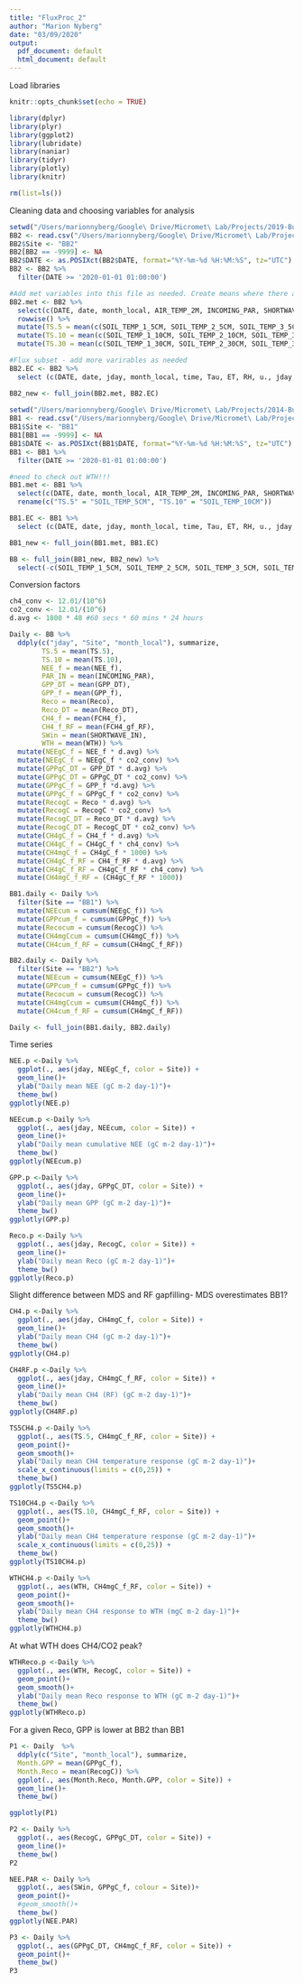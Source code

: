 ```yaml
---
title: "FluxProc_2"
author: "Marion Nyberg"
date: "03/09/2020"
output:
  pdf_document: default
  html_document: default
---
```

Load libraries
```r
knitr::opts_chunk$set(echo = TRUE)

library(dplyr)
library(plyr)
library(ggplot2)
library(lubridate)
library(naniar)
library(tidyr)
library(plotly)
library(knitr)

rm(list=ls())
```

Cleaning data and choosing variables for analysis
```r
setwd("/Users/marionnyberg/Google\ Drive/Micromet\ Lab/Projects/2019-Burns\ Bog\ 2/Flux-tower/flux_data")
BB2 <- read.csv("/Users/marionnyberg/Google\ Drive/Micromet\ Lab/Projects/2019-Burns\ Bog\ 2/Flux-tower/flux_data/BB2_L3.csv")
BB2$Site <- "BB2" 
BB2[BB2 == -9999] <- NA
BB2$DATE <- as.POSIXct(BB2$DATE, format="%Y-%m-%d %H:%M:%S", tz="UTC")
BB2 <- BB2 %>%
  filter(DATE >= '2020-01-01 01:00:00')

#Add met variables into this file as needed. Create means where there are multiple reps, e.g. soil temperature
BB2.met <- BB2 %>%
  select(c(DATE, date, month_local, AIR_TEMP_2M, INCOMING_PAR, SHORTWAVE_IN, SOIL_TEMP_1_5CM, SOIL_TEMP_1_10CM, SOIL_TEMP_1_30CM, SOIL_TEMP_1_50CM, SOIL_TEMP_2_5CM, SOIL_TEMP_2_10CM, SOIL_TEMP_2_30CM, SOIL_TEMP_2_50CM, SOIL_TEMP_3_5CM, SOIL_TEMP_3_10CM, SOIL_TEMP_3_30CM, SOIL_TEMP_3_50CM, WTH, jday, NR, G, LE, H, Site )) %>%
  rowwise() %>%
  mutate(TS.5 = mean(c(SOIL_TEMP_1_5CM, SOIL_TEMP_2_5CM, SOIL_TEMP_3_5CM))) %>%
  mutate(TS.10 = mean(c(SOIL_TEMP_1_10CM, SOIL_TEMP_2_10CM, SOIL_TEMP_3_10CM))) %>%
  mutate(TS.30 = mean(c(SOIL_TEMP_1_30CM, SOIL_TEMP_2_30CM, SOIL_TEMP_3_30CM)))

#Flux subset - add more varirables as needed
BB2.EC <- BB2 %>%
  select (c(DATE, date, jday, month_local, time, Tau, ET, RH, u., jday, NEE_f, Reco, GPP_f, GPP_DT, Reco_DT, FCH4_f, FCH4_gf_RF, Site))

BB2_new <- full_join(BB2.met, BB2.EC)
                      
setwd("/Users/marionnyberg/Google\ Drive/Micromet\ Lab/Projects/2014-Burns\ Bog/Flux-tower/flux_data")
BB1 <- read.csv("/Users/marionnyberg/Google\ Drive/Micromet\ Lab/Projects/2014-Burns\ Bog/Flux-tower/flux_data/BB_L3.csv")
BB1$Site <- "BB1"
BB1[BB1 == -9999] <- NA
BB1$DATE <- as.POSIXct(BB1$DATE, format="%Y-%m-%d %H:%M:%S", tz="UTC")
BB1 <- BB1 %>%
  filter(DATE >= '2020-01-01 01:00:00')

#need to check out WTH!!!
BB1.met <- BB1 %>%
  select(c(DATE, date, month_local, AIR_TEMP_2M, INCOMING_PAR, SHORTWAVE_IN, SOIL_TEMP_5CM, SOIL_TEMP_10CM, jday, NR, G, LE, H, Site )) %>%
  rename(c("TS.5" = "SOIL_TEMP_5CM", "TS.10" = "SOIL_TEMP_10CM"))

BB1.EC <- BB1 %>%
  select (c(DATE, date, jday, month_local, time, Tau, ET, RH, u., jday, NEE_f, Reco, GPP_f, GPP_DT, Reco_DT, FCH4_f, FCH4_gf_RF, Site))

BB1_new <- full_join(BB1.met, BB1.EC)

BB <- full_join(BB1_new, BB2_new) %>%
  select(-c(SOIL_TEMP_1_5CM, SOIL_TEMP_2_5CM, SOIL_TEMP_3_5CM, SOIL_TEMP_1_10CM, SOIL_TEMP_2_10CM, SOIL_TEMP_3_10CM, SOIL_TEMP_1_30CM, SOIL_TEMP_2_30CM, SOIL_TEMP_3_30CM,SOIL_TEMP_1_50CM, SOIL_TEMP_2_50CM, SOIL_TEMP_3_50CM))
```

Conversion factors
```r
ch4_conv <- 12.01/(10^6)
co2_conv <- 12.01/(10^6) 
d.avg <- 1800 * 48 #60 secs * 60 mins * 24 hours
```

```r
Daily <- BB %>%
  ddply(c("jday", "Site", "month_local"), summarize,
        TS.5 = mean(TS.5),
        TS.10 = mean(TS.10),
        NEE_f = mean(NEE_f),
        PAR_IN = mean(INCOMING_PAR),
        GPP_DT = mean(GPP_DT),
        GPP_f = mean(GPP_f),
        Reco = mean(Reco),
        Reco_DT = mean(Reco_DT),
        CH4_f = mean(FCH4_f),
        CH4_f_RF = mean(FCH4_gf_RF),
        SWin = mean(SHORTWAVE_IN),
        WTH = mean(WTH)) %>%
  mutate(NEEgC_f = NEE_f * d.avg) %>%
  mutate(NEEgC_f = NEEgC_f * co2_conv) %>%
  mutate(GPPgC_DT = GPP_DT * d.avg) %>%
  mutate(GPPgC_DT = GPPgC_DT * co2_conv) %>%
  mutate(GPPgC_f = GPP_f *d.avg) %>%
  mutate(GPPgC_f = GPPgC_f * co2_conv) %>%
  mutate(RecogC = Reco * d.avg) %>%
  mutate(RecogC = RecogC * co2_conv) %>%       
  mutate(RecogC_DT = Reco_DT * d.avg) %>%
  mutate(RecogC_DT = RecogC_DT * co2_conv) %>%
  mutate(CH4gC_f = CH4_f * d.avg) %>%
  mutate(CH4gC_f = CH4gC_f * ch4_conv) %>%
  mutate(CH4mgC_f = CH4gC_f * 1000) %>%
  mutate(CH4gC_f_RF = CH4_f_RF * d.avg) %>%
  mutate(CH4gC_f_RF = CH4gC_f_RF * ch4_conv) %>%
  mutate(CH4mgC_f_RF = (CH4gC_f_RF * 1000))
```

```r
BB1.daily <- Daily %>% 
  filter(Site == "BB1") %>%
  mutate(NEEcum = cumsum(NEEgC_f)) %>%
  mutate(GPPcum_f = cumsum(GPPgC_f)) %>%
  mutate(Recocum = cumsum(RecogC)) %>%
  mutate(CH4mgCcum = cumsum(CH4mgC_f)) %>%
  mutate(CH4cum_f_RF = cumsum(CH4mgC_f_RF))

BB2.daily <- Daily %>% 
  filter(Site == "BB2") %>%
  mutate(NEEcum = cumsum(NEEgC_f)) %>%
  mutate(GPPcum_f = cumsum(GPPgC_f)) %>%
  mutate(Recocum = cumsum(RecogC)) %>%
  mutate(CH4mgCcum = cumsum(CH4mgC_f)) %>%
  mutate(CH4cum_f_RF = cumsum(CH4mgC_f_RF))

Daily <- full_join(BB1.daily, BB2.daily)
```

Time series
```r
NEE.p <-Daily %>% 
  ggplot(., aes(jday, NEEgC_f, color = Site)) +
  geom_line()+
  ylab("Daily mean NEE (gC m-2 day-1)")+
  theme_bw()
ggplotly(NEE.p)
```

```r
NEEcum.p <-Daily %>% 
  ggplot(., aes(jday, NEEcum, color = Site)) +
  geom_line()+
  ylab("Daily mean cumulative NEE (gC m-2 day-1)")+
  theme_bw()
ggplotly(NEEcum.p)
```

```r
GPP.p <-Daily %>% 
  ggplot(., aes(jday, GPPgC_DT, color = Site)) +
  geom_line()+
  ylab("Daily mean GPP (gC m-2 day-1)")+
  theme_bw()
ggplotly(GPP.p)
```

```r
Reco.p <-Daily %>% 
  ggplot(., aes(jday, RecogC, color = Site)) +
  geom_line()+
  ylab("Daily mean Reco (gC m-2 day-1)")+
  theme_bw()
ggplotly(Reco.p)
```

Slight difference between MDS and RF gapfilling-  MDS overestimates BB1? 
```r
CH4.p <-Daily %>% 
  ggplot(., aes(jday, CH4mgC_f, color = Site)) +
  geom_line()+
  ylab("Daily mean CH4 (gC m-2 day-1)")+
  theme_bw()
ggplotly(CH4.p)
```

```r
CH4RF.p <-Daily %>% 
  ggplot(., aes(jday, CH4mgC_f_RF, color = Site)) +
  geom_line()+
  ylab("Daily mean CH4 (RF) (gC m-2 day-1)")+
  theme_bw()
ggplotly(CH4RF.p)
```

```r
TS5CH4.p <-Daily %>% 
  ggplot(., aes(TS.5, CH4mgC_f_RF, color = Site)) +
  geom_point()+
  geom_smooth()+
  ylab("Daily mean CH4 temperature response (gC m-2 day-1)")+
  scale_x_continuous(limits = c(0,25)) +
  theme_bw()
ggplotly(TS5CH4.p)
```

```r
TS10CH4.p <-Daily %>% 
  ggplot(., aes(TS.10, CH4mgC_f_RF, color = Site)) +
  geom_point()+
  geom_smooth()+
  ylab("Daily mean CH4 temperature response (gC m-2 day-1)")+
  scale_x_continuous(limits = c(0,25)) +
  theme_bw()
ggplotly(TS10CH4.p)
```

```r
WTHCH4.p <-Daily %>% 
  ggplot(., aes(WTH, CH4mgC_f_RF, color = Site)) +
  geom_point()+
  geom_smooth()+
  ylab("Daily mean CH4 response to WTH (mgC m-2 day-1)")+
  theme_bw()
ggplotly(WTHCH4.p)
```
At what WTH does CH4/CO2 peak? 
```r
WTHReco.p <-Daily %>% 
  ggplot(., aes(WTH, RecogC, color = Site)) +
  geom_point()+
  geom_smooth()+
  ylab("Daily mean Reco response to WTH (gC m-2 day-1)")+
  theme_bw()
ggplotly(WTHReco.p)
```
For a given Reco, GPP is lower at BB2 than BB1
```r
P1 <- Daily  %>%
  ddply(c("Site", "month_local"), summarize,
  Month.GPP = mean(GPPgC_f),
  Month.Reco = mean(RecogC)) %>%
  ggplot(., aes(Month.Reco, Month.GPP, color = Site)) +
  geom_line()+
  theme_bw()

ggplotly(P1)

P2 <- Daily %>%
  ggplot(., aes(RecogC, GPPgC_DT, color = Site)) +
  geom_line()+
  theme_bw()
P2
```


```r
NEE.PAR <- Daily %>%
  ggplot(., aes(SWin, GPPgC_f, colour = Site))+
  geom_point()+
  #geom_smooth()+
  theme_bw()
ggplotly(NEE.PAR)
```

```r
P3 <- Daily %>%
  ggplot(., aes(GPPgC_DT, CH4mgC_f_RF, color = Site)) +
  geom_point()+
  theme_bw()
P3
```
